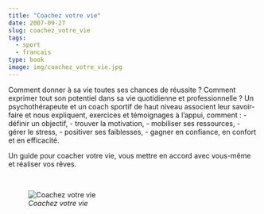 ```yaml
---
title: "Coachez votre vie"
date: 2007-09-27
slug: coachez_votre_vie
tags:
  - sport
  - francais
type: book
image: img/coachez_votre_vie.jpg
---
```


Comment donner à sa vie toutes ses chances de réussite ? Comment exprimer tout son potentiel dans sa vie quotidienne et professionnelle ?
Un psychothérapeute et un coach sportif de haut niveau associent leur savoir-faire et nous expliquent, exercices et témoignages à l'appui, comment :
- définir un objectif,
- trouver la motivation,
- mobiliser ses ressources,
- gérer le stress,
- positiver ses faiblesses,
- gagner en confiance, en confort et en efficacité.

Un guide pour coacher votre vie, vous mettre en accord avec vous-même et réaliser vos rêves.

<br>

![_Coachez votre vie_](img/coachez_votre_vie.jpg)
